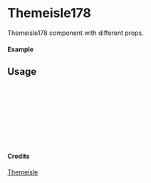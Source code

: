 
<Meta of={Themeisle178} title="Themeisle/Themeisle178" />

# Themeisle178

Themeisle178 component with different props.

#### Example

<Canvas of={Themeisle178.Primary} />

## Usage

```ts
import { Themeisle178 } from "yadl-ui";

const Example = () => {
  return (
      <Themeisle178 />
  );
};

export default Example;
```

#### Credits
[Themeisle](https://themeisle.com/illustrations/)
